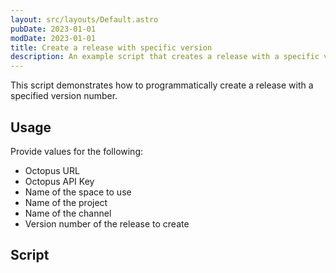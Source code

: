 ```yaml
---
layout: src/layouts/Default.astro
pubDate: 2023-01-01
modDate: 2023-01-01
title: Create a release with specific version
description: An example script that creates a release with a specific version number.
---
```


This script demonstrates how to programmatically create a release with a specified version number.

## Usage
Provide values for the following:

- Octopus URL
- Octopus API Key
- Name of the space to use
- Name of the project
- Name of the channel
- Version number of the release to create

## Script

<CreateReleaseWithVersionScripts />